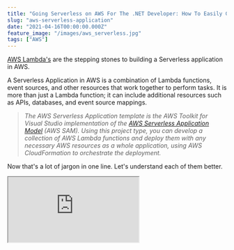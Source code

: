 ```yaml
---
title: "Going Serverless on AWS For The .NET Developer: How To Easily Get Started"
slug: "aws-serverless-application"
date: "2021-04-16T00:00:00.000Z"
feature_image: "/images/aws_serverless.jpg"
tags: ["AWS"]
---
```


[AWS Lambda's](/posts/aws-lambda-net-core/) are the stepping stones to building a Serverless application in AWS.

A Serverless Application in AWS is a combination of Lambda functions, event sources, and other resources that work together to perform tasks. It is more than just a Lambda function; it can include additional resources such as APIs, databases, and event source mappings.

> _The AWS Serverless Application template is the AWS Toolkit for Visual Studio implementation of the [AWS Serverless Application Model](https://aws.amazon.com/serverless/sam/) (AWS SAM). Using this project type, you can develop a collection of AWS Lambda functions and deploy them with any necessary AWS resources as a whole application, using AWS CloudFormation to orchestrate the deployment._

Now that's a lot of jargon in one line. Let's understand each of them better.

<iframe src="https://www.youtube.com/embed/iLo8svHzD\_g" />

In this post, let's learn how to build an AWS Serverless application using the Serverless Application Template as part of the AWS Toolkit. We will see how we can deploy one or more Lambda functions using the AWS SAM and also use it to deploy a Lambda-driven API Gateway application backed by a DynamoDB database.

Creating an AWS Serverless Application
--------------------------------------

The [AWS Toolkit for Visual Studio](https://aws.amazon.com/visualstudio/) comes with a built-in template to create a Serverless Application.

To create a new application, choose the '_AWS Serverless Application (.NET Core - C#)_' option from the template list when creating a new project.

![AWS Serverless templates in Visual Studio create project](/images/aws_serverless_templates.jpg)

Select the '_Empty Serverless Application_' blueprint to create a Serverless application with just one function.

As shown below, it contains the same set of files as we saw in the [previous post on getting started with AWS Lambda](/posts/aws-lambda-net-core/) with the addition of one new file `serverless.template` ;which is the AWS SAM template file.

![AWS Serverless Application Empty blueprint application default items](/images/aws_serverless_template_default_items.jpg)

### AWS Serverless Application Model (SAM)

The [AWS Serverless Application Model](https://docs.aws.amazon.com/serverless-application-model/latest/developerguide/what-is-sam.html) (AWS SAM) is an open-source framework that you can use to build serverless applications on AWS. It allows us to define the AWS resources as code - in other words, it's [Infrastructure as Code (IaC)](https://en.wikipedia.org/wiki/Infrastructure_as_code).

AWS SAM consists of the following components

*   Template specification → Provides a clean and straightforward way to describe the required infrastructure
*   Command Line Interface (CLI) → Commands to build and deploy the resources to AWS

_AWS SAM templates are an extension of AWS CloudFormation templates_, with some additional components make them easier to work with.

### AWS CloudFormation

[AWS CloudFormation](https://docs.aws.amazon.com/AWSCloudFormation/latest/UserGuide/Welcome.html) simplifies Infrastructure management, quickly replicate infrastructure and easily control and track infrastructure changes.

> _AWS CloudFormation is a service that helps you model and set up your Amazon Web Services resources so that you can spend less time managing those resources and more time focusing on your applications that run in AWS._

When using CloudFormation, you normally work with [Templates and Stacks.](https://docs.aws.amazon.com/AWSCloudFormation/latest/UserGuide/cfn-whatis-concepts.html)

*   _**Templates**_ are YAML or JSON files that act as blueprints for building AWS resources. It has a well-defined [structure and schema defined.](https://docs.aws.amazon.com/AWSCloudFormation/latest/UserGuide/template-anatomy.html)
*   A group of related resources forms a single unit called a _**Stack.**_ You manage resources by basically managing stacks.

### serverless.template File

The _serverless.template_ file is used to define the Serverless Application. It can contain different sections of which _Transform_ and _Resources_ sections are required.

The `Transform` element in the template file indicates this file to contain AWS SAM syntax, which will be [transformed into AWS CloudFormation](https://docs.aws.amazon.com/AWSCloudFormation/latest/UserGuide/transform-aws-serverless.html) compliant format.

    {
      "AWSTemplateFormatVersion": "2010-09-09",
      "Transform": "AWS::Serverless-2016-10-31",
      "Description": "An AWS Serverless Application.",
      "Resources": {
        "Get": {
          "Type": "AWS::Serverless::Function",
          "Properties": {
            "Handler": "empty::empty.Functions::Get",
            "Runtime": "dotnetcore3.1",
            "CodeUri": "",
            "MemorySize": 256,
            "Timeout": 30,
            "Role": null,
            "Policies": [
              "AWSLambdaBasicExecutionRole"
            ],
            "Events": {
              "RootGet": {
                "Type": "Api",
                "Properties": {
                  "Path": "/",
                  "Method": "GET"
                }
              }
            }
          }
        }
      },
      "Outputs": {
        "ApiURL": {
          "Description": "API endpoint URL for Prod environment",
          "Value": {
            "Fn::Sub": "https://${ServerlessRestApi}.execute-api.${AWS::Region}.amazonaws.com/Prod/"
          }
        }
      }
    }
    

The [AWS::Serverless::Function](https://docs.aws.amazon.com/serverless-application-model/latest/developerguide/sam-resource-function.html) creates an AWS Lambda function, an IAM Role and event source mappings that trigger the function. It supports various properties as used above to configure the AWS Lambda.

The above scenario defines the Lambda with _AWSLambdaBasicExecutionRole_ role and triggered by an API Gateway using the **HTTP GET** method.

<iframe src="https://www.youtube.com/embed/IHIJFVUQyFY" />

The Lambda maps to the `Get` method within the `Functions` class.

```json
[assembly: LambdaSerializer(typeof(Amazon.Lambda.Serialization.SystemTextJson.DefaultLambdaJsonSerializer))]
namespace empty
{
```
        public class Functions
        {
            public APIGatewayProxyResponse Get(
                APIGatewayProxyRequest request, ILambdaContext context)
            {
                context.Logger.LogLine("Get Request\n");
    
                var response = new APIGatewayProxyResponse
                {
                    StatusCode = (int)HttpStatusCode.OK,
                    Body = "Hello AWS Serverless",
                    Headers = new Dictionary<string, string> { { "Content-Type", "text/plain" } }
                };
    
                return response;
            }
        }
    }
    

The function takes in an `APIGatewayProxyResponse` and returns `APIGatewayProxyResponse` since API Gateway triggers it. It simply returns a hard-coded text.

To add another Lambda function, we need to create a new function endpoint in the code and add another resource in the `serverless.template` file.

Deploying To AWS
----------------

The easiest way to publish the AWS Lambda function to AWS infrastructure is to right-click on the project and select the 'Publish To AWS Lambda...' option. It prompts up a dialog to choose the AWS profile, region, and CloudFormation settings.

_In real-life projects, I set up a build deploy pipeline to automate this, which we will see in a different post._

[CloudFormation first uploads the package to deploy](https://docs.aws.amazon.com/AWSCloudFormation/latest/UserGuide/cfn-whatis-howdoesitwork.html) and the template to an S3 bucket and then deploys the application resources from there. The CloudFormation settings take this as a parameter.

It also requires the Stack Name as a parameter, to which all the resources are deployed.

![Publish AWS Serverless Application in Visual Studio](/images/aws_serverless_publish.jpg)

Once complete, it automatically opens the CloudFormation Stack view within Visual Studio. If not, you can manually do this from the _AWS Explorer_ (that is part of the AWS Toolkit), available from View → AWS Explorer. Navigate to AWS CloudFormation and select the stack name you just deployed.

The _AWS Serverless URL_ is the API Gateway URL where the Lambda function is exposed. The _ApiURL_ in the _Outputs_ section of the template file populates this URL.

![Published stack details of AWS Serverless application in Visual Studio](/images/aws_serverless_stack_visual_studio.jpg)

You can also see the Stack's details, the associated resources, and various other information under the [Stacks in AWS Console](https://ap-southeast-2.console.aws.amazon.com/cloudformation/home) under the appropriate region. It lists all the resources part of the Stack and allows navigating to each of them.

![AWS Console Resources under Stack](/images/aws_serverless_stack.jpg)

Navigating the API URL, it returns the hardcoded message from the AWS lambda → "_Hello AWS Serverless_".

### CloudFormation and S3 Bucket

Each time the application is published, the template and the associated published application package are uploaded to the selected S3 bucket.  You can navigate to the S3 bucket to view the files.

![CloudFormation associated S3 bucket](/images/aws_serverless_cloudformation_s3.jpg)

Web API using Azure Lambda, API Gateway, and DynamoDB
-----------------------------------------------------

To create a more complex AWS Serverless applications that use a DynamoDB table to store and retrieve data using AWS Lambda's and API Gateway, you can select the 'Blog API using DynamoDB' as the blueprint.

![AWS Serverless Application Template Blueprint, Blog API using DynamoDB](/images/aws_serverless_template_blueprint.jpg)

It scaffolds a template with 4 API endpoints to `GetBlogs`, `GetBlog`, `AddBlog`, and `RemoveBlog` items from a DynamoDB table.

[

AWS DynamoDB For The .NET Developer: How To Easily Get Started

Learn how to get started with AWS DynamoDB with .NET Core by updating the default ASP NET Web API template to use DynamoDB as it’s data store. We will learn to do basic Creat, Read, Update and Delete operations from the API.

![](/images/favicon.ico)Rahul NathRahul Pulikkot Nath

![](/images/aws_dynamodb.jpg)

](/posts/aws-dynamodb-net-core)

As with the Empty template we created earlier, this one has a `serverless.template` file which defines all the resources (AWS Lambda, DynamoDB, etc.) required for this application.

It also has additional `Parameters` and `Condition` defined in the template to decide on whether to create the DynamoDB table or not. Because of this, it prompts an additional dialog to enter the parameters on publishing.

![AWS Serverless Publish Template Parameters dialog](/images/aws_serverless_publish_template_parameters.jpg)

```bash
Once published, we can use the API URL to interact with the Blog Items in the DynamoDB table. You can use curl or [Postman](https://www.postman.com/) etc. to make the `PUT` request to add items to it.
```

```bash
curl --location --request PUT '<API URL>' \
--header 'Content-Type: application/json' \
--data-raw '{"Name": "AWS Serverless", "Content": "This is a test blog"}'
```
    

The other API endpoints can retrieve and delete items if required.

We have a fully functional API endpoint to manage Blog items backed by the DynamoDB database.

I hope this helps you get started with building AWS Serverless application for AWS and understand more about its various building blocks.

[

AWS Lambda For The .NET Developer

Learn to build Serverless Applications on AWS

![](/images/apple-touch-icon.png)Udemy

![](/images/4689888_b522_4.jpg)

](https://www.udemy.com/course/aws-lambda-dotnet/?referralCode=981481B991C2890BD448)

Feel free to drop in the comments or [send a tweet](https://twitter.com/rahulpnath) if you have any comments or questions.

**References**

*   [What is AWS SAM](https://docs.aws.amazon.com/serverless-application-model/latest/developerguide/what-is-sam.html)?
*   [What is AWS CloudFormation?](https://docs.aws.amazon.com/AWSCloudFormation/latest/UserGuide/Welcome.html)
*   [AWS SAM Template anatomy](https://docs.aws.amazon.com/serverless-application-model/latest/developerguide/sam-specification-template-anatomy.html)